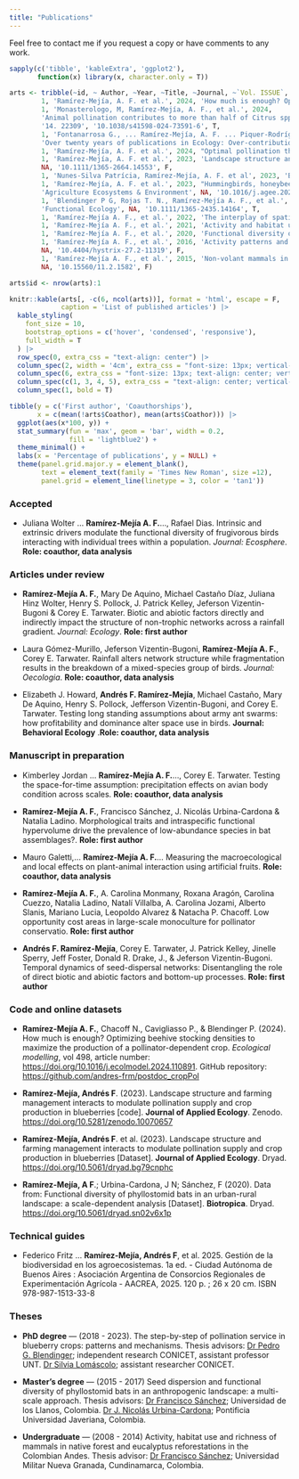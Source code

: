 ```yaml
---
title: "Publications"
---
```


Feel free to contact me if you request a copy or have comments to any work.

```r

sapply(c('tibble', 'kableExtra', 'ggplot2'), 
       function(x) library(x, character.only = T))

arts <- tribble(~id, ~ Author, ~Year, ~Title, ~Journal, ~`Vol. ISSUE`, ~doi, ~Coathor, 
        1, 'Ramírez-Mejía, A. F. et al.', 2024, 'How much is enough? Optimizing beehive stocking densities to maximize the production of a pollinator-dependent crop', 'Ecological Modelling', '498', '10.1016/j.ecolmodel.2024.110891', F, 
        1, 'Monasterologo, M, Ramírez-Mejía, A. F., et al.', 2024, 
        'Animal pollination contributes to more than half of Citrus spp. production despite the species and cultivar', 'Scientific reports', 
        '14. 22309', '10.1038/s41598-024-73591-6', T, 
        1, 'Fontanarrosa G., ... Ramírez-Mejía, A. F. ... Piquer-Rodríguez M.', 2024, 
        'Over twenty years of publications in Ecology: Over-contribution of Women reveals a new dimension of gender bias', 'PLOS ONE', NA, '10.1371/journal.pone.0307813', T, 
        1, 'Ramírez-Mejía, A. F. et al.', 2024, "Optimal pollination thresholds to maximize blueberry production", 'Agriculture Ecosystems & Environment', NA, '10.1016/j.agee.2024.108903', F, 
        1, 'Ramírez-Mejía, A. F. et al.', 2023, 'Landscape structure and farming management interacts to modulate pollination supply and crop production in blueberries.', 'Journal of Applied Ecology', 
        NA, '10.1111/1365-2664.14553', F, 
        1, 'Nunes-Silva Patrícia, Ramírez-Mejía, A. F. et al', 2023, 'Book - Blueberry: pollination and production in South America', 'ISBN: 978-65-00-65347-2', NA, '10.5281/zenodo.7770381', T, 
        1, 'Ramírez-Mejía, A. F. et al.', 2023, "Hummingbirds, honeybees, and wild insect pollinators affect yield and berry quality of blueberries depending on cultivar and farm's spatial context", 
        'Agriculture Ecosystems & Environment', NA, '10.1016/j.agee.2022.108229', F, 
        1, 'Blendinger P G, Rojas T. N., Ramírez-Mejía A. F., et al.', 2022, 'Nutrient balance and energy-acquisition effectiveness: do birds adjust their fruit diet to achieve intake targets?', 
        'Functional Ecology', NA, '10.1111/1365-2435.14164', T, 
        1, 'Ramírez-Mejía A. F., et al.', 2022, 'The interplay of spatial scale and landscape transformation moderates the abundance and intraspecific variation in the ecomorphological traits of a phyllostomid bat', 'Journal of Tropical Ecology', NA, '10.1017/S026646742100047X', F, 
        1, 'Ramírez-Mejía A. F., et al.', 2021, 'Activity and habitat use by understory birds in a native Andean forest and a eucalypt plantation', 'Wilson Journal of Ornithology', NA, '10.1676/19-54', F, 
        1, 'Ramírez-Mejía A. F., et al.', 2020, 'Functional diversity of phyllostomid bats in an urban-rural landscape: a scale-dependent analysis', 'Biotropica', NA, '10.1111/btp.12816', F, 
        1, 'Ramírez-Mejía A. F., et al.', 2016, 'Activity patterns and habitat use of mammals in an Andean forest and a Eucalyptus reforestation in Colombia', 'Hystrix, the Italian Journal of Mammalogy', 
        NA, '10.4404/hystrix-27.2-11319', F, 
        1, 'Ramírez-Mejía A. F., et al.', 2015, 'Non-volant mammals in a protected area on the Central Andes of Colombia: new records for the Caldas department and the Chinchiná River basin', 'Check List', 
        NA, '10.15560/11.2.1582', F)

arts$id <- nrow(arts):1


```


```r
knitr::kable(arts[, -c(6, ncol(arts))], format = 'html', escape = F, 
             caption = 'List of published articles') |> 
  kable_styling(
    font_size = 10,
    bootstrap_options = c('hover', 'condensed', 'responsive'),
    full_width = T
  ) |> 
  row_spec(0, extra_css = "text-align: center") |> 
  column_spec(2, width = '4cm', extra_css = "font-size: 13px; vertical-align: middle;") |> 
  column_spec(6, extra_css = "font-size: 13px; text-align: center; vertical-align: middle;") |> 
  column_spec(c(1, 3, 4, 5), extra_css = "text-align: center; vertical-align: middle;") |> 
  column_spec(1, bold = T)
```


```r

tibble(y = c('First author', 'Coauthorships'), 
       x = c(mean(!arts$Coathor), mean(arts$Coathor))) |> 
  ggplot(aes(x*100, y)) +
  stat_summary(fun = 'max', geom = 'bar', width = 0.2, 
               fill = 'lightblue2') +
  theme_minimal() +
  labs(x = 'Percentage of publications', y = NULL) +
  theme(panel.grid.major.y = element_blank(), 
        text = element_text(family = 'Times New Roman', size =12), 
        panel.grid = element_line(linetype = 3, color = 'tan1'))

```

### Accepted

-   Juliana Wolter ... **Ramírez-Mejía A. F.**..., Rafael Dias. Intrinsic and extrinsic drivers modulate the functional diversity of frugivorous birds interacting with individual trees within a population. *Journal: Ecosphere*. **Role: coauthor, data analysis**

### Articles under review

:::{}
-   **Ramírez-Mejía A. F.**, Mary De Aquino, Michael Castaño Díaz, Juliana Hinz Wolter, Henry S. Pollock, J. Patrick Kelley, Jeferson Vizentin-Bugoni & Corey E. Tarwater. Biotic and abiotic factors directly and indirectly impact the structure of non-trophic networks across a rainfall gradient. *Journal: Ecology*. **Role: first author**

-   Laura Gómez-Murillo, Jeferson Vizentin-Bugoni, **Ramírez-Mejía A. F.**, Corey E. Tarwater. Rainfall alters network structure while fragmentation results in the breakdown of a mixed-species group of birds. *Journal: Oecologia*. **Role: coauthor, data analysis**

-   Elizabeth J. Howard, **Andrés F. Ramírez-Mejía**, Michael Castaño, Mary De Aquino, Henry S. Pollock, Jefferson Vizentin-Bugoni, and Corey E. Tarwater. Testing long standing assumptions about army ant swarms: how profitability and dominance alter space use in birds. **Journal: Behavioral Ecology** .**Role: coauthor, data analysis**

:::

### Manuscript in preparation

:::{}
-   Kimberley Jordan ... **Ramírez-Mejía A. F.**..., Corey E. Tarwater. Testing the space-for-time assumption: precipitation effects on avian body condition across scales. **Role: coauthor, data analysis**
-   **Ramírez-Mejía A. F.**, Francisco Sánchez, J. Nicolás Urbina-Cardona & Natalia Ladino. Morphological traits and intraspecific functional hypervolume drive the prevalence of low-abundance species in bat assemblages?. **Role: first author**

- Mauro Galetti,... **Ramírez-Mejía A. F.**... Measuring the macroecological and local effects on plant-animal interaction using artificial fruits. **Role: coauthor, data analysis**

-   **Ramírez-Mejía A. F.**, A. Carolina Monmany, Roxana Aragón, Carolina Cuezzo, Natalia Ladino, Natalí Villalba, A. Carolina Jozami, Alberto Slanis, Mariano Lucia, Leopoldo Alvarez & Natacha P. Chacoff. Low opportunity cost areas in large-scale monoculture for pollinator conservatio. **Role: first author**

-  **Andrés F. Ramírez-Mejía**, Corey E. Tarwater, J. Patrick Kelley, Jinelle Sperry, Jeff Foster, Donald R. Drake, J., & Jeferson Vizentin-Bugoni. Temporal dynamics of seed-dispersal networks: Disentangling the role of direct biotic and abiotic factors and bottom-up processes. **Role: first author**
:::


### Code and online datasets

:::{}

-   **Ramírez-Mejía A. F.**, Chacoff N., Cavigliasso P., & Blendinger P. (2024). How much is enough? Optimizing beehive stocking densities to maximize the production of a pollinator-dependent crop. *Ecological modelling*, vol 498, article number: <https://doi.org/10.1016/j.ecolmodel.2024.110891>. GitHub repository: <https://github.com/andres-frm/postdoc_cropPol>

-   **Ramírez-Mejía, Andrés F**. (2023). Landscape structure and farming management interacts to modulate pollination supply and crop production in blueberries [code]. **Journal of Applied Ecology**. Zenodo. <https://doi.org/10.5281/zenodo.10070657>

-   **Ramírez-Mejía, Andrés F**. et al. (2023). Landscape structure and farming management interacts to modulate pollination supply and crop production in blueberries [Dataset]. **Journal of Applied Ecology**. Dryad. <https://doi.org/10.5061/dryad.bg79cnphc>

-   **Ramírez-Mejía, A F**.; Urbina-Cardona, J N; Sánchez, F (2020). Data from: Functional diversity of phyllostomid bats in an urban-rural landscape: a scale-dependent analysis [Dataset]. **Biotropica**. Dryad. <https://doi.org/10.5061/dryad.sn02v6x1p>
:::


### Technical guides

-   Federico Fritz ... **Ramírez-Mejía, Andrés F**, et al. 2025. Gestión de la biodiversidad en los agroecosistemas. 1a ed. - Ciudad Autónoma de Buenos Aires : Asociación Argentina de Consorcios Regionales de Experimentación Agrícola - AACREA, 2025. 120 p. ; 26 x 20 cm. ISBN 978-987-1513-33-8

### Theses

:::{}
-   **PhD degree** --- (2018 - 2023). The step-by-step of pollination service in blueberry crops: patterns and mechanisms. Thesis advisors: [Dr Pedro G. Blendinger](https://scholar.google.com/citations?user=9oyNtX0AAAAJ&hl=en&oi=ao); independent research CONICET, assistant professor UNT. [Dr Silvia Lomáscolo](https://scholar.google.com/citations?hl=en&user=r9PAo-QAAAAJ); assistant researcher CONICET.

-   **Master's degree** --- (2015 - 2017) Seed dispersion and functional diversity of phyllostomid bats in an anthropogenic landscape: a multi-scale approach. Thesis advisors: [Dr Francisco Sánchez](https://scholar.google.com/citations?user=6MC0Yx8AAAAJ&hl=en); Universidad de los Llanos, Colombia. [Dr J. Nicolás Urbina-Cardona](https://scholar.google.com/citations?user=uMBjaFgAAAAJ&hl=en); Pontificia Universidad Javeriana, Colombia.

-   **Undergraduate** --- (2008 - 2014) Activity, habitat use and richness of mammals in native forest and eucalyptus reforestations in the Colombian Andes. Thesis advisor: [Dr Francisco Sánchez](https://scholar.google.com/citations?user=6MC0Yx8AAAAJ&hl=es); Universidad Militar Nueva Granada, Cundinamarca, Colombia.
:::
